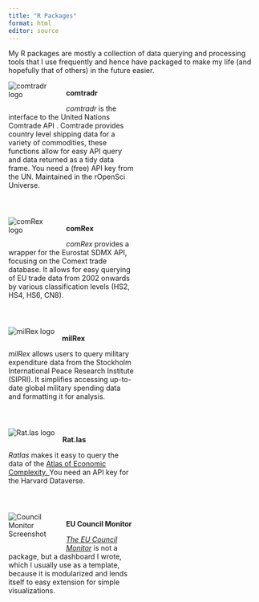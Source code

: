 ```yaml
---
title: "R Packages"
format: html
editor: source
---
```


My R packages are mostly a collection of data querying and processing tools that I use frequently and hence have packaged to make my life (and hopefully that of others) in the future easier. 

<style>
.columns {
  display: flex;
  flex-wrap: wrap;
  gap: 50px; /* Adjust spacing between columns */
}

.column {
  flex: 1;
  max-width: 45%; /* Adjust column width */
  min-width: 250px; /* Minimum width to keep columns from collapsing on small screens */
  margin-bottom: 20px; /* Space between rows */
}

img {
  max-width: 100px; /* Ensure images stay small */
}
</style>

```{=html}

<div class="columns">
  <div class="column">
     <a href="https://ropensci.github.io/comtradr/" target="_blank">
      <img src="https://raw.githubusercontent.com/ropensci/comtradr/refs/heads/main/man/figures/logo.png" alt="comtradr logo" style="float: left; margin: 0 15px 15px 0;";> 
      </a>   
    <p><strong>comtradr</strong></p>
    <p><em>comtradr</em> is the interface to the United
Nations Comtrade API <https://comtradeplus.un.org/>. Comtrade provides
country level shipping data for a variety of commodities, these
functions allow for easy API query and data returned as a tidy data
frame. You need a (free) API key from the UN. Maintained in the rOpenSci Universe.</p>
  </div>

  <div class="column">
     <a href="https://datapumpernickel.github.io/comRex/" target="_blank">
      <img src="https://raw.githubusercontent.com/datapumpernickel/comRex/refs/heads/main/man/figures/logo.png" alt="comRex logo" style="float: left; margin: 0 15px 15px 0;";> 
      </a>   
    <p><strong>comRex</strong></p>
    <p><em>comRex</em> provides a wrapper for the Eurostat SDMX API, focusing on the Comext trade database. It allows for easy querying of EU trade data from 2002 onwards by various classification levels (HS2, HS4, HS6, CN8).</p>
  </div>

  <div class="column">
     <a href="https://datapumpernickel.github.io/milRex/" target="_blank">
      <img src="https://raw.githubusercontent.com/datapumpernickel/milRex/refs/heads/main/man/figures/logo.png" alt="milRex logo" style="float: left; margin: 0 15px 15px 0;";> 
      </a>   
    <p><strong>milRex</strong></p>
    <p><em>milRex</em> allows users to query military expenditure data from the Stockholm International Peace Research Institute (SIPRI). It simplifies accessing up-to-date global military spending data and formatting it for analysis.</p>
  </div>
  
  <div class="column">
     <a href="https://datapumpernickel.github.io/Rat.las/" target="_blank">
      <img src="https://raw.githubusercontent.com/datapumpernickel/rat.las/refs/heads/main/man/figures/logo.png" alt="Rat.las logo" style="float: left; margin: 0 15px 15px 0;";> 
      </a>   
    <p><strong>Rat.las</strong></p>
    <p><em>Ratlas</em> makes it easy to query the data of the  
    <a href="https://atlas.cid.harvard.edu/" target="_blank">Atlas of Economic Complexity. </a>
    You need an API key for the Harvard Dataverse.
    </p>
  </div>
  
  <div class="column">
       <a href="https://swp-berlin.github.io/ceu_votes/" target="_blank">
      <img src="ceu_votes.png" alt="Council Monitor Screenshot" style="float: left; margin: 0 15px 15px 0;";> 
      </a>   
     <p><strong>EU Council Monitor</strong></p>
    <p><a href="https://data.swp-berlin.org/ceu_votes" target="_blank"> <em>The EU Council Monitor</em></a> is not a package, but a dashboard I wrote, which I usually use as a template, because it is modularized and lends itself to easy extension for simple visualizations.</p>
  </div>


</div>
```

